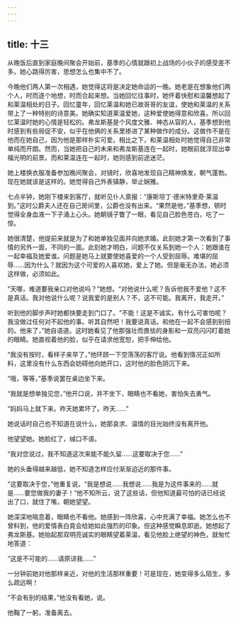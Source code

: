 ```yaml
---
---
---
```

title: 十三
---




从晚饭后直到家庭晚间聚会开始前，基季的心情就跟初上战场的小伙子的感受差不多。她心跳得厉害，思想怎么也集中不了。

今晚他们两人第一次相遇，她觉得这将是决定她命运的一晚。她老是在想象他们两个人，时而逐个地想，时而合起来想。当她回忆往事时，她怀着快慰和温馨想起了和莱温相处的日子。回忆童年，回忆莱温和她已故哥哥的友谊，使她和莱温的关系带上了一种特别的诗意美。她确实知道莱温爱她，这种爱使她得意和欣喜。所以回忆莱温时她的心情是轻松的。弗龙斯基是个风度文雅、神态从容的人，基季想到他时感到有些局促不安，似乎在他俩的关系里掺进了某种做作的成分。这做作不是在他而在她自己，因为他是那样朴实可爱。相比之下，和莱温相处时她觉得自己非常单纯而开朗。然而，当她把自己的未来和弗龙斯基连在一起时，她眼前就浮现出幸福光明的前景。而和莱温连在一起时，她则感到前途迷茫。

她上楼换衣服准备参加晚间聚会，对镜时，欣喜地发现自己精神焕发，朝气蓬勃。现在她就该是这样的。她觉得自己外表镇静，举止娴雅。

七点半钟，她刚下楼来到客厅，就听见仆人禀报：“康斯坦丁·德米特里奇·莱温到。”这时公爵夫人还在自己房间里，公爵也没有出来。“果然是他，”基季想，顿时觉得全身血液一下子涌上心头。她朝镜子瞥了一眼，看见自己脸色苍白，吃了一惊。

她很清楚，他提前来就是为了和她单独见面并向她求婚。此刻她才第一次看到了事情的另外一面，不同的一面。此刻她才明白，问题不仅关系到她一个人：她跟谁在一起幸福及她爱谁。问题是她马上就要使她喜爱的一个人受到屈辱。难堪的屈辱……因为什么？就因为这个可爱的人喜欢她，爱上了她。但是毫无办法，她必须这样做，必须如此。

“天哪，难道要我亲口对他说吗？”她想。“对他说什么呢？告诉他我不爱他？这不是真话。我对他说什么呢？说我爱的是别人？不，这不可能。我离开，我走开。”

听到他的脚步声时她都快要走到门口了。“不能！这是不诚实。有什么可害怕呢？我没做过任何对不起他的事。听其自然吧！我要说真话。和他在一起不会感到别扭的。他来了，”她自语道。这时她看见了他那强壮而畏怯的身影和一双亮闪闪盯着她的眼睛。她直视着他的脸，似乎在请求他宽恕，把手伸给他。

“我没有按时，看样子来早了，”他环顾一下空荡荡的客厅说。他看到情况正如所料，这里没有什么东西会妨碍他向她开口，这时他的脸色阴沉下来。

“哦，等等，”基季说罢在桌边坐下来。

“我就是想单独见您，”他开口说，并不坐下，眼睛也不看她，害怕失去勇气。

“妈妈马上就下来。昨天她累坏了。昨天……”

她说话时自己也不知道在说什么，她那哀求、温情的目光始终没有离开他。

他望望她。她脸红了，缄口不语。

“我对您说过，我不知道这次来能不能久留……这要取决于您……”

她的头垂得越来越低，她不知道怎样应付渐渐迫近的那件事。

“这要取决于您，”他重复说。“我是想说……我想说……我是为这件事来的……就是……要您做我的妻子！”他不知所云，说了这些话，但他知道最可怕的话已经说出了口，就住了嘴，朝她望望。

她深深地喘息着，眼睛也不看他。她感到一阵欣喜，心中充满了幸福。她怎么也不曾料到，他的爱情表白竟会给她如此强烈的印象。但这种感觉瞬息即逝。她想起了弗龙斯基。她抬起那双明亮诚实的眼睛望着莱温，看见他脸上绝望的神色，就匆忙地答道：

“这是不可能的……请原谅我……”

一分钟前她对他那样亲近，对他的生活那样重要！可是现在，她变得多么陌生，多么疏远啊！

“不会有别的结果，”他没有看她，说。

他鞠了一躬，准备离去。